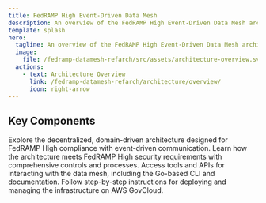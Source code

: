 ```yaml
---
title: FedRAMP High Event-Driven Data Mesh
description: An overview of the FedRAMP High Event-Driven Data Mesh architecture.
template: splash
hero:
  tagline: An overview of the FedRAMP High Event-Driven Data Mesh architecture.
  image:
    file: /fedramp-datamesh-refarch/src/assets/architecture-overview.svg
  actions:
    - text: Architecture Overview
      link: /fedramp-datamesh-refarch/architecture/overview/
      icon: right-arrow
---
```



## Key Components

<CardGrid stagger>
	<Card title="Architecture Overview" icon="open-book">
		Explore the decentralized, domain-driven architecture designed for FedRAMP High compliance with event-driven communication.
	</Card>
	<Card title="Security & Compliance" icon="shield">
		Learn how the architecture meets FedRAMP High security requirements with comprehensive controls and processes.
	</Card>
	<Card title="Developer Guide" icon="laptop">
		Access tools and APIs for interacting with the data mesh, including the Go-based CLI and documentation.
	</Card>
	<Card title="Deployment" icon="rocket">
		Follow step-by-step instructions for deploying and managing the infrastructure on AWS GovCloud.
	</Card>
</CardGrid>
